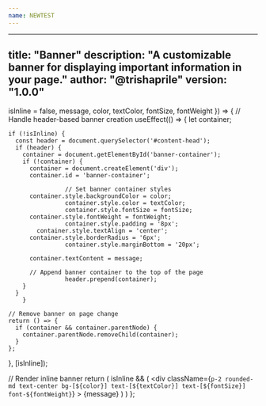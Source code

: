 ```yaml
---
name: NEWTEST
---
```

---
title: "Banner"
description: "A customizable banner for displaying important information in your page."
author: "@trishaprile"
version: "1.0.0"
---


  isInline = false,
  message,
  color,
  textColor,
  fontSize,
  fontWeight
}) => {
  // Handle header-based banner creation
  useEffect(() => {
    let container;

    if (!isInline) {
      const header = document.querySelector('#content-head');
      if (header) {
        container = document.getElementById('banner-container');
        if (!container) {
          container = document.createElement('div');
          container.id = 'banner-container';

					// Set banner container styles
          container.style.backgroundColor = color;
					container.style.color = textColor;
 					container.style.fontSize = fontSize;
          container.style.fontWeight = fontWeight;
					container.style.padding = '8px';
        	container.style.textAlign = 'center';
          container.style.borderRadius = '6px';
					container.style.marginBottom = '20px';

          container.textContent = message;

          // Append banner container to the top of the page
					header.prepend(container);
        }
      }
		}

    // Remove banner on page change
    return () => {
      if (container && container.parentNode) {
        container.parentNode.removeChild(container);
      }
    };
  }, [isInline]);

  // Render inline banner
 	return (
    isInline && (
    <div
      className={`p-2 rounded-md text-center bg-[${color}] text-[${textColor}] text-[${fontSize}] font-${fontWeight}`}
		>
			{message}
		</div>
		)
	)
};

<Banner
  isInline={true}
  message="component marketplace test"
  color="#118cfd"
  textColor="#ffffff"
  fontSize="14px"
  fontWeight="bold"
 />